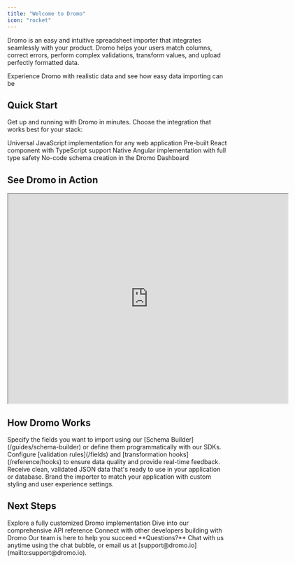 ```yaml
---
title: "Welcome to Dromo"
icon: "rocket"
---
```


Dromo is an easy and intuitive spreadsheet importer that integrates seamlessly with your product. Dromo helps your users match columns, correct errors, perform complex validations, transform values, and upload perfectly formatted data.

<Card horizontal title="🚀 Try Our Live Demo" icon="play" href="https://demo.dromo.io">
  Experience Dromo with realistic data and see how easy data importing can be
</Card>

## Quick Start

Get up and running with Dromo in minutes. Choose the integration that works best for your stack:

<CardGroup cols={2}>
  <Card title="JavaScript SDK" icon="js" href="/getting-started/javascript">
    Universal JavaScript implementation for any web application
  </Card>
  <Card title="React Component" icon="react" href="/getting-started/react">
    Pre-built React component with TypeScript support
  </Card>
  <Card title="Angular Component" icon="angular" href="/getting-started/angular">
    Native Angular implementation with full type safety
  </Card>
  <Card title="Schema Builder" icon="wrench" href="/guides/schema-builder">
    No-code schema creation in the Dromo Dashboard
  </Card>
</CardGroup>

## See Dromo in Action

<iframe
  src="https://drive.google.com/file/d/1dv39s4HZ88U9uI7PVARHet4T9z6qjf_1/preview"
  width="640"
  height="480"
  allow="autoplay"
></iframe>

## How Dromo Works

<Steps>
  <Step title="Define Your Schema">
    Specify the fields you want to import using our [Schema Builder](/guides/schema-builder) or define them programmatically with our SDKs.
  </Step>
  <Step title="Add Validations">
    Configure [validation rules](/fields) and [transformation hooks](/reference/hooks) to ensure data quality and provide real-time feedback.
  </Step>
  <Step title="Handle Results">
    Receive clean, validated JSON data that's ready to use in your application or database.
  </Step>
  <Step title="Customize Experience">
    Brand the importer to match your application with custom styling and user experience settings.
  </Step>
</Steps>

## Next Steps

<CardGroup cols={2}>
  <Card title="Interactive Sandbox" icon="laptop-code" href="https://codesandbox.io/s/ux-demo-react-yez5e2">
    Explore a fully customized Dromo implementation
  </Card>
  <Card title="API Documentation" icon="book-open" href="/api-reference">
    Dive into our comprehensive API reference
  </Card>
  <Card title="Join Community" icon="users" href="https://discord.gg/dromo">
    Connect with other developers building with Dromo
  </Card>
  <Card title="Get Help" icon="life-ring" href="mailto:contact@dromo.io">
    Our team is here to help you succeed
  </Card>
</CardGroup>

<Note>
  **Questions?** Chat with us anytime using the chat bubble, or email us at [support@dromo.io](mailto:support@dromo.io).
</Note>
